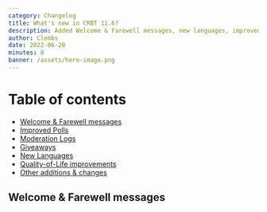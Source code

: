 ```yaml
---
category: Changelog
title: What's new in CRBT 11.6?
description: Added Welcome & Farewell messages, new languages, improved Polls, Moderation History, Giveaways, smarter autocomplete for dates, and more!
author: Clembs
date: 2022-06-20
minutes: 8
banner: /assets/hero-image.png
---
```


<script lang="ts">
	'$lib/components/BlogHeader.svelte';
</script>

<MetaTags title={title} description={description} />
<BlogHeader metadata={metadata} />

# Table of contents

- [Welcome & Farewell messages](#welcome-farewell-messages)
- [Improved Polls](#improved-polls)
- [Moderation Logs](#moderation-logs)
- [Giveaways](#per-server-economy)
- [New Languages](#new-languages)
- [Quality-of-Life improvements](#quality-of-life)
- [Other additions & changes](#other-additions)

<h2 id="welcome-farewell-messages">Welcome & Farewell messages</h2>
